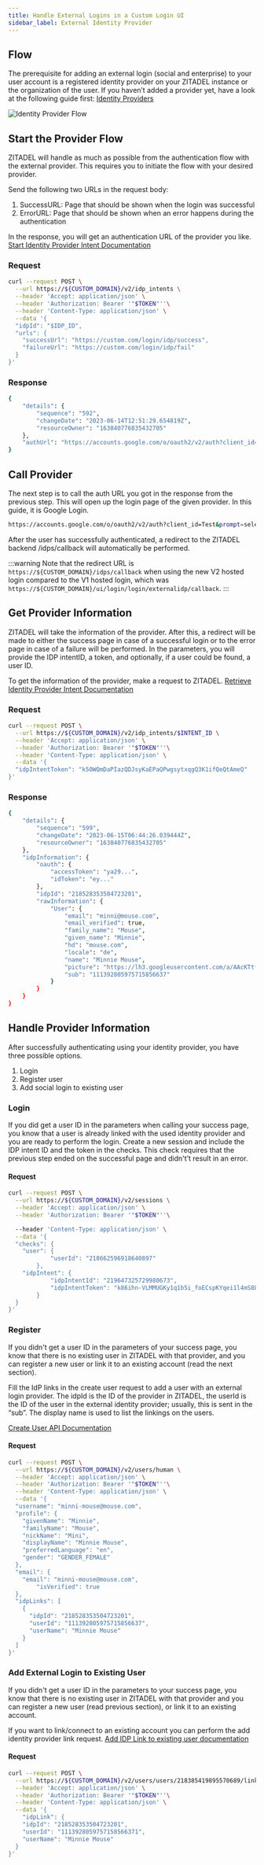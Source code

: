 ```yaml
---
title: Handle External Logins in a Custom Login UI
sidebar_label: External Identity Provider
---
```


## Flow

The prerequisite for adding an external login (social and enterprise) to your user account is a registered identity provider on your ZITADEL instance or the organization of the user.
If you haven’t added a provider yet, have a look at the following guide first: [Identity Providers](/docs/guides/integrate/identity-providers/introduction)

![Identity Provider Flow](/img/guides/login-ui/external-login-flow.png)

## Start the Provider Flow

ZITADEL will handle as much as possible from the authentication flow with the external provider.
This requires you to initiate the flow with your desired provider.

Send the following two URLs in the request body:

1. SuccessURL: Page that should be shown when the login was successful
2. ErrorURL: Page that should be shown when an error happens during the authentication

In the response, you will get an authentication URL of the provider you like.
[Start Identity Provider Intent Documentation](/docs/apis/resources/user_service_v2/user-service-start-identity-provider-intent)

### Request

```bash
curl --request POST \
  --url https://${CUSTOM_DOMAIN}/v2/idp_intents \
  --header 'Accept: application/json' \
  --header 'Authorization: Bearer '"$TOKEN"''\
  --header 'Content-Type: application/json' \
  --data '{
  "idpId": "$IDP_ID",
  "urls": {
    "successUrl": "https://custom.com/login/idp/success",
    "failureUrl": "https://custom.com/login/idp/fail"
  }
}'
```

### Response

```bash
{
	"details": {
		"sequence": "592",
		"changeDate": "2023-06-14T12:51:29.654819Z",
		"resourceOwner": "163840776835432705"
	},
	"authUrl": "https://accounts.google.com/o/oauth2/v2/auth?client_id=Test&prompt=select_account&redirect_uri=https%3A%2F%2F${CUSTOM_DOMAIN}%2Fidps%2Fcallback&response_type=code&scope=openid+profile+email&state=218525066445455617"
}
```

## Call Provider

The next step is to call the auth URL you got in the response from the previous step.
This will open up the login page of the given provider. In this guide, it is Google Login.

```bash
https://accounts.google.com/o/oauth2/v2/auth?client_id=Test&prompt=select_account&redirect_uri=https%3A%2F%2F${CUSTOM_DOMAIN}%2Fidps%2Fcallback&response_type=code&scope=openid+profile+email&state=218525066445455617
```

After the user has successfully authenticated, a redirect to the ZITADEL backend /idps/callback will automatically be performed.

:::warning
Note that the redirect URL is `https://${CUSTOM_DOMAIN}/idps/callback` when using the new V2 hosted login compared to the V1 hosted login, which was `https://${CUSTOM_DOMAIN}/ui/login/login/externalidp/callback`.
:::

## Get Provider Information

ZITADEL will take the information of the provider. After this, a redirect will be made to either the success page in case of a successful login or to the error page in case of a failure will be performed. In the parameters, you will provide the IDP intentID, a token, and optionally, if a user could be found, a user ID.

To get the information of the provider, make a request to ZITADEL.
[Retrieve Identity Provider Intent Documentation](/docs/apis/resources/user_service_v2/user-service-retrieve-identity-provider-intent)

### Request

```bash
curl --request POST \
  --url https://${CUSTOM_DOMAIN}/v2/idp_intents/$INTENT_ID \
  --header 'Accept: application/json' \
  --header 'Authorization: Bearer '"$TOKEN"''\
  --header 'Content-Type: application/json' \
  --data '{
  "idpIntentToken": "k50WQmDaPIazQDJsyKaEPaQPwgsytxqgQ3K1ifQeQtAmeQ"
}'
```

### Response

```bash
{
	"details": {
		"sequence": "599",
		"changeDate": "2023-06-15T06:44:26.039444Z",
		"resourceOwner": "163840776835432705"
	},
	"idpInformation": {
		"oauth": {
			"accessToken": "ya29...",
			"idToken": "ey..."
		},
		"idpId": "218528353504723201",
		"rawInformation": {
			"User": {
				"email": "minni@mouse.com",
				"email_verified": true,
				"family_name": "Mouse",
				"given_name": "Minnie",
				"hd": "mouse.com",
				"locale": "de",
				"name": "Minnie Mouse",
				"picture": "https://lh3.googleusercontent.com/a/AAcKTtf973Q7NH8KzKTMEZELPU9lx45WpQ9FRBuxFdPb=s96-c",
				"sub": "111392805975715856637"
			}
		}
	}
}
```

## Handle Provider Information

After successfully authenticating using your identity provider, you have three possible options.

1. Login
2. Register user
3. Add social login to existing user

### Login

If you did get a user ID in the parameters when calling your success page, you know that a user is already linked with the used identity provider and you are ready to perform the login.
Create a new session and include the IDP intent ID and the token in the checks.
This check requires that the previous step ended on the successful page and didn't’t result in an error.

#### Request

```bash
curl --request POST \
  --url https://${CUSTOM_DOMAIN}/v2/sessions \
  --header 'Accept: application/json' \
  --header 'Authorization: Bearer '"$TOKEN"''\

  --header 'Content-Type: application/json' \
  --data '{
  "checks": {
	"user": {
      		"userId": "218662596918640897"
    	},
	"idpIntent": {
      		"idpIntentId": "219647325729980673",
      		"idpIntentToken": "k86ihn-VLMMUGKy1q1b5i_foECspKYqei1l4mS8LT7Xzjw"
    	}
  }
}'
```

### Register

If you didn't get a user ID in the parameters of your success page, you know that there is no existing user in ZITADEL with that provider, and you can register a new user or link it to an existing account (read the next section).

Fill the IdP links in the create user request to add a user with an external login provider.
The idpId is the ID of the provider in ZITADEL, the userId is the ID of the user in the external identity provider; usually, this is sent in the “sub”.
The display name is used to list the linkings on the users.

[Create User API Documentation](/docs/apis/resources/user_service_v2/user-service-add-human-user)

#### Request

```bash
curl --request POST \
  --url https://${CUSTOM_DOMAIN}/v2/users/human \
  --header 'Accept: application/json' \
  --header 'Authorization: Bearer '"$TOKEN"''\
  --header 'Content-Type: application/json' \
  --data '{
  "username": "minni-mouse@mouse.com",
  "profile": {
    "givenName": "Minnie",
    "familyName": "Mouse",
    "nickName": "Mini",
    "displayName": "Minnie Mouse",
    "preferredLanguage": "en",
    "gender": "GENDER_FEMALE"
  },
  "email": {
    "email": "minni-mouse@mouse.com",
		"isVerified": true
  },
  "idpLinks": [
    {
      "idpId": "218528353504723201",
      "userId": "111392805975715856637",
      "userName": "Minnie Mouse"
    }
  ]
}'
```

### Add External Login to Existing User

If you didn't get a user ID in the parameters to your success page, you know that there is no existing user in ZITADEL with that provider and you can register a new user (read previous section), or link it to an existing account.

If you want to link/connect to an existing account you can perform the add identity provider link request.
[Add IDP Link to existing user documentation](/docs/apis/resources/user_service_v2/user-service-add-idp-link)

#### Request

```bash
curl --request POST \
  --url https://${CUSTOM_DOMAIN}/v2/users/users/218385419895570689/links \
  --header 'Accept: application/json' \
  --header 'Authorization: Bearer '"$TOKEN"''\
  --header 'Content-Type: application/json' \
  --data '{
	"idpLink": {
    "idpId": "218528353504723201",
    "userId": "1113928059757158566371",
    "userName": "Minnie Mouse"
  }
}'
```

